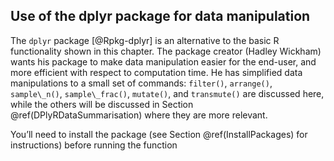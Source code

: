 
## Use of the dplyr package for data manipulation {#DPlyRDataManipulation}

The `dplyr` package [@Rpkg-dplyr] is an alternative to the basic R functionality shown in this chapter. The package creator (Hadley
Wickham) wants his package to make data manipulation easier for the
end-user, and more efficient with respect to computation time. He has
simplified data manipulations to a small set of commands:
`filter()`, `arrange()`, `sample\_n()`, `sample\_frac()`, `mutate()`, and `transmute()` are discussed here, while the others will be 
discussed in Section \@ref(DPlyRDataSummarisation) where they are more
relevant.

You’ll need to install the package (see Section \@ref(InstallPackages) for instructions) before running the function 


